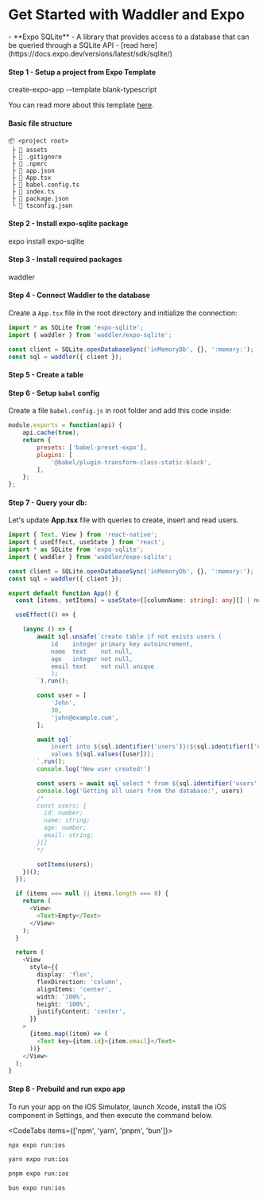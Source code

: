 
<Breadcrumbs/>

# Get Started with Waddler and Expo

<Prerequisites>  
  - **Expo SQLite** - A library that provides access to a database that can be queried through a SQLite API - [read here](https://docs.expo.dev/versions/latest/sdk/sqlite/)
</Prerequisites>


#### Step 1 - Setup a project from Expo Template
<Npx>
create-expo-app --template blank-typescript
</Npx>

You can read more about this template [here](https://docs.expo.dev/more/create-expo/#create-a-new-project).

#### Basic file structure

```plaintext
📦 <project root>
 ├ 📂 assets
 ├ 📜 .gitignore
 ├ 📜 .npmrc
 ├ 📜 app.json
 ├ 📜 App.tsx
 ├ 📜 babel.config.ts
 ├ 📜 index.ts
 ├ 📜 package.json
 └ 📜 tsconfig.json
```

#### Step 2 - Install expo-sqlite package
<Npx>
expo install expo-sqlite
</Npx>

#### Step 3 - Install required packages
<Npm>
  waddler
</Npm>

#### Step 4 - Connect Waddler to the database

Create a `App.tsx` file in the root directory and initialize the connection:

```ts
import * as SQLite from 'expo-sqlite';
import { waddler } from 'waddler/expo-sqlite';

const client = SQLite.openDatabaseSync('inMemoryDb', {}, ':memory:');
const sql = waddler({ client });
```

#### Step 5 - Create a table

<CreateTable />

#### Step 6 - Setup `babel` config

Create a file `babel.config.js` in root folder and add this code inside:

```js copy filename="babel.config.js"
module.exports = function(api) {
	api.cache(true);
	return {
		presets: ['babel-preset-expo'],
		plugins: [
			'@babel/plugin-transform-class-static-block',
		],
	};
};

```

#### Step 7 - Query your db:

Let's update **App.tsx** file with queries to create, insert and read users.

```ts copy
import { Text, View } from 'react-native';
import { useEffect, useState } from 'react';
import * as SQLite from 'expo-sqlite';
import { waddler } from 'waddler/expo-sqlite';

const client = SQLite.openDatabaseSync('inMemoryDb', {}, ':memory:');
const sql = waddler({ client });

export default function App() {
  const [items, setItems] = useState<{[columnName: string]: any}[] | null>(null);

  useEffect(() => {

    (async () => {
      	await sql.unsafe(`create table if not exists users (
	    	id    integer primary key autoincrement,
	    	name  text    not null,
	    	age   integer not null,
	    	email text    not null unique
	    	);
	  	`).run();

	    const user = [
	    	'John',
	    	30,
	    	'john@example.com',
	  	];

	  	await sql`
	    	insert into ${sql.identifier('users')}(${sql.identifier(['name', 'age', 'email'])}) 
	      	values ${sql.values([user])};
	  	`.run();
	  	console.log('New user created!')

	  	const users = await sql`select * from ${sql.identifier('users')};`.all();
	  	console.log('Getting all users from the database:', users)
	  	/*
	  	const users: {
	  	  id: number;
	  	  name: string;
	  	  age: number;
	  	  email: string;
	  	}[]
	  	*/

      	setItems(users);
    })();
  });

  if (items === null || items.length === 0) {
    return (
      <View>
        <Text>Empty</Text>
      </View>
    );
  }

  return (
    <View
      style={{
        display: 'flex',
        flexDirection: 'column',
        alignItems: 'center',
        width: '100%',
        height: '100%',
        justifyContent: 'center',
      }}
    >
      {items.map((item) => (
        <Text key={item.id}>{item.email}</Text>
      ))}
    </View>
  );
}
```

#### Step 8 - Prebuild and run expo app

<Callout title='tips'>
To run your app on the iOS Simulator, launch Xcode, install the iOS component in Settings, and then execute the command below.
</Callout>

<CodeTabs items={['npm', 'yarn', 'pnpm', 'bun']}>
```bash copy
npx expo run:ios
```
```bash copy
yarn expo run:ios
```
```bash copy
pnpm expo run:ios
```
```bash copy
bun expo run:ios
```
</CodeTabs>
